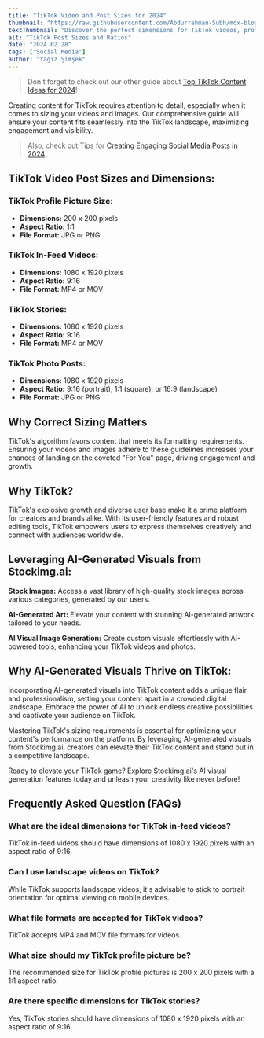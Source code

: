 ```yaml
---
title: "TikTok Video and Post Sizes for 2024"
thumbnail: "https://raw.githubusercontent.com/Abdurrahman-Subh/mdx-blog/main/images/tiktok-measurements.png"
textThumbnail: "Discover the perfect dimensions for TikTok videos, profile pictures, and more! Elevate your content with AI-generated visuals from Stockimg.ai. Explore now!"
alt: "TikTok Post Sizes and Ratios"
date: "2024.02.28"
tags: ["Social Media"]
author: "Yağız Şimşek"
---
```


<CustomImage
    src="https://raw.githubusercontent.com/Abdurrahman-Subh/mdx-blog/main/images/tiktok-measurements.png"
    alt="TikTok Post Sizes and Ratios"
/>

> Don't forget to check out our other guide about [Top TikTok Content Ideas for 2024](https://stockimg.ai/blog/social-media/top-tiktok-content-ideas-for-2024)!

Creating content for TikTok requires attention to detail, especially when it comes to sizing your videos and images. Our comprehensive guide will ensure your content fits seamlessly into the TikTok landscape, maximizing engagement and visibility.

> Also, check out Tips for [Creating Engaging Social Media Posts in 2024](https://stockimg.ai/blog/social-media/tips-for-creating-engaging-social-media-posts)

## TikTok Video Post Sizes and Dimensions:

### TikTok Profile Picture Size:

<CustomImage
    src="https://raw.githubusercontent.com/Abdurrahman-Subh/mdx-blog/main/images/tiktok-pp.png"
    alt="TikTok profile picture sizes and Ratios"
/>

- **Dimensions:** 200 x 200 pixels
- **Aspect Ratio:** 1:1
- **File Format:** JPG or PNG

### TikTok In-Feed Videos:

<CustomImage
    src="https://raw.githubusercontent.com/Abdurrahman-Subh/mdx-blog/main/images/tiktok-post.png"
    alt="TikTok In-Feed Videos sizes and Ratios"
/>

- **Dimensions:** 1080 x 1920 pixels
- **Aspect Ratio:** 9:16
- **File Format:** MP4 or MOV

### TikTok Stories:

- **Dimensions:** 1080 x 1920 pixels
- **Aspect Ratio:** 9:16
- **File Format:** MP4 or MOV

### TikTok Photo Posts:

- **Dimensions:** 1080 x 1920 pixels
- **Aspect Ratio:** 9:16 (portrait), 1:1 (square), or 16:9 (landscape)
- **File Format:** JPG or PNG

## Why Correct Sizing Matters

TikTok's algorithm favors content that meets its formatting requirements. Ensuring your videos and images adhere to these guidelines increases your chances of landing on the coveted "For You" page, driving engagement and growth.

## Why TikTok?

TikTok's explosive growth and diverse user base make it a prime platform for creators and brands alike. With its user-friendly features and robust editing tools, TikTok empowers users to express themselves creatively and connect with audiences worldwide.

## Leveraging AI-Generated Visuals from Stockimg.ai:

**Stock Images:** Access a vast library of high-quality stock images across various categories, generated by our users.

**AI-Generated Art:** Elevate your content with stunning AI-generated artwork tailored to your needs.

**AI Visual Image Generation:** Create custom visuals effortlessly with AI-powered tools, enhancing your TikTok videos and photos.

## Why AI-Generated Visuals Thrive on TikTok:

Incorporating AI-generated visuals into TikTok content adds a unique flair and professionalism, setting your content apart in a crowded digital landscape. Embrace the power of AI to unlock endless creative possibilities and captivate your audience on TikTok.

Mastering TikTok's sizing requirements is essential for optimizing your content's performance on the platform. By leveraging AI-generated visuals from Stockimg.ai, creators can elevate their TikTok content and stand out in a competitive landscape.

Ready to elevate your TikTok game? Explore Stockimg.ai's AI visual generation features today and unleash your creativity like never before!

## Frequently Asked Question (FAQs)

### What are the ideal dimensions for TikTok in-feed videos?

TikTok in-feed videos should have dimensions of 1080 x 1920 pixels with an aspect ratio of 9:16.

### Can I use landscape videos on TikTok?

While TikTok supports landscape videos, it's advisable to stick to portrait orientation for optimal viewing on mobile devices.

### What file formats are accepted for TikTok videos?

TikTok accepts MP4 and MOV file formats for videos.

### What size should my TikTok profile picture be?

The recommended size for TikTok profile pictures is 200 x 200 pixels with a 1:1 aspect ratio.

### Are there specific dimensions for TikTok stories?

Yes, TikTok stories should have dimensions of 1080 x 1920 pixels with an aspect ratio of 9:16.